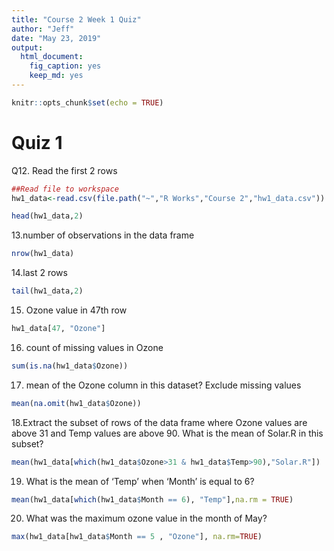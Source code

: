 ---
title: "Course 2 Week 1 Quiz"
author: "Jeff"
date: "May 23, 2019"
output: 
  html_document: 
    fig_caption: yes
    keep_md: yes
---

```{r setup, include=FALSE}
knitr::opts_chunk$set(echo = TRUE)
```

# Quiz 1
Q12. Read the first 2 rows
```{r}
##Read file to workspace
hw1_data<-read.csv(file.path("~","R Works","Course 2","hw1_data.csv"))
```   

```{r}
head(hw1_data,2) 
```    

13.number of observations in the data frame
```{r}        
nrow(hw1_data)   
```

        
14.last 2 rows
```{r}
tail(hw1_data,2) 
```        
        
15. Ozone value in 47th row
```{r}
hw1_data[47, "Ozone"]  
```      
        
16. count of missing values in Ozone
```{r}        
sum(is.na(hw1_data$Ozone)) 
```      
        
17. mean of the Ozone column in this dataset? Exclude missing values
```{r}
mean(na.omit(hw1_data$Ozone)) 
```
        
        
18.Extract the subset of rows of the data frame where Ozone values are above 31 and Temp values are above 90. What is the mean of Solar.R in this subset?
```{r}
mean(hw1_data[which(hw1_data$Ozone>31 & hw1_data$Temp>90),"Solar.R"]) 
```     
        
19. What is the mean of 'Temp' when 'Month' is equal to 6?
```{r}
mean(hw1_data[which(hw1_data$Month == 6), "Temp"],na.rm = TRUE)
``` 
        
20. What was the maximum ozone value in the month of May?
```{r}
max(hw1_data[hw1_data$Month == 5 , "Ozone"], na.rm=TRUE) 
```
                